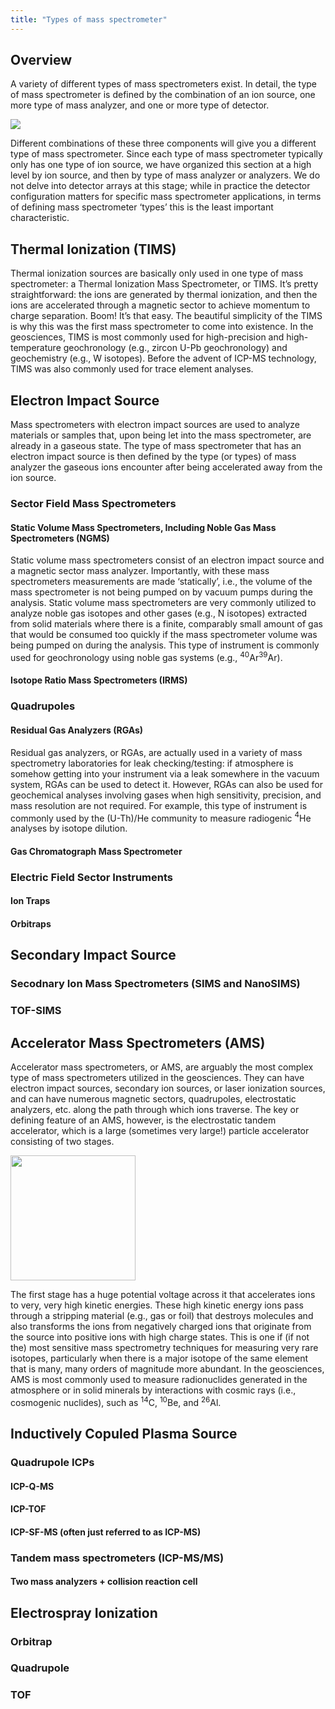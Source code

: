 ```yaml
---
title: "Types of mass spectrometer"
---
```


## Overview {#sec-types-overview}

A variety of different types of mass spectrometers exist. In detail, the type of mass spectrometer is defined by the combination of an ion source, one more type of mass analyzer, and one or more type of detector.

![](figs/ms_mixnmatch.jpg){fig-alt="Combinations of ion sources, mass analyzers, and detectors that can define a mass spectrometer."}

Different combinations of these three components will give you a different type of mass spectrometer. Since each type of mass spectrometer typically only has one type of ion source, we have organized this section at a high level by ion source, and then by type of mass analyzer or analyzers. We do not delve into detector arrays at this stage; while in practice the detector configuration matters for specific mass spectrometer applications, in terms of defining mass spectrometer 'types' this is the least important characteristic.

## Thermal Ionization (TIMS) {#sec-typesTIMS}

Thermal ionization sources are basically only used in one type of mass spectrometer: a Thermal Ionization Mass Spectrometer, or TIMS. It's pretty straightforward: the ions are generated by thermal ionization, and then the ions are accelerated through a magnetic sector to achieve momentum to charge separation. Boom! It's that easy. The beautiful simplicity of the TIMS is why this was the first mass spectrometer to come into existence. In the geosciences, TIMS is most commonly used for high-precision and high-temperature geochronology (e.g., zircon U-Pb geochronology) and geochemistry (e.g., W isotopes). Before the advent of ICP-MS technology, TIMS was also commonly used for trace element analyses.

## Electron Impact Source {#sec-types-electronimpact}

Mass spectrometers with electron impact sources are used to analyze materials or samples that, upon being let into the mass spectrometer, are already in a gaseous state. The type of mass spectrometer that has an electron impact source is then defined by the type (or types) of mass analyzer the gaseous ions encounter after being accelerated away from the ion source.

### Sector Field Mass Spectrometers

#### Static Volume Mass Spectrometers, Including Noble Gas Mass Spectrometers (NGMS) {#sec-types-static-NGMS}

Static volume mass spectrometers consist of an electron impact source and a magnetic sector mass analyzer. Importantly, with these mass spectrometers measurements are made 'statically', i.e., the volume of the mass spectrometer is not being pumped on by vacuum pumps during the analysis. Static volume mass spectrometers are very commonly utilized to analyze noble gas isotopes and other gases (e.g., N isotopes) extracted from solid materials where there is a finite, comparably small amount of gas that would be consumed too quickly if the mass spectrometer volume was being pumped on during the analysis. This type of instrument is commonly used for geochronology using noble gas systems (e.g., $^{40}$Ar$^{39}$Ar).

#### Isotope Ratio Mass Spectrometers (IRMS) {#sec-types-IRMS}

```{=html}
<!---
Someone who knows more about IRMS than me should write this yay!!
--->
```

### Quadrupoles

#### Residual Gas Analyzers (RGAs)

Residual gas analyzers, or RGAs, are actually used in a variety of mass spectrometry laboratories for leak checking/testing: if atmosphere is somehow getting into your instrument via a leak somewhere in the vacuum system, RGAs can be used to detect it. However, RGAs can also be used for geochemical analyses involving gases when high sensitivity, precision, and mass resolution are not required. For example, this type of instrument is commonly used by the (U-Th)/He community to measure radiogenic $^{4}$He analyses by isotope dilution.

#### Gas Chromatograph Mass Spectrometer

### Electric Field Sector Instruments

#### Ion Traps

#### Orbitraps

## Secondary Impact Source

### Secodnary Ion Mass Spectrometers (SIMS and NanoSIMS)

### TOF-SIMS

## Accelerator Mass Spectrometers (AMS)

Accelerator mass spectrometers, or AMS, are arguably the most complex type of mass spectrometers utilized in the geosciences. They can have electron impact sources, secondary ion sources, or laser ionization sources, and can have numerous magnetic sectors, quadrupoles, electrostatic analyzers, etc. along the path through which ions traverse. The key or defining feature of an AMS, however, is the electrostatic tandem accelerator, which is a large (sometimes very large!) particle accelerator consisting of two stages.

![](figs/accelerator.jpg){fig-alt="Marissa Tremblay inside the tandem accelerator at PRIME lab, the Purdue University AMS." width="200"}

The first stage has a huge potential voltage across it that accelerates ions to very, very high kinetic energies. These high kinetic energy ions pass through a stripping material (e.g., gas or foil) that destroys molecules and also transforms the ions from negatively charged ions that originate from the source into positive ions with high charge states. This is one if (if not the) most sensitive mass spectrometry techniques for measuring very rare isotopes, particularly when there is a major isotope of the same element that is many, many orders of magnitude more abundant. In the geosciences, AMS is most commonly used to measure radionuclides generated in the atmosphere or in solid minerals by interactions with cosmic rays (i.e., cosmogenic nuclides), such as $^{14}$C, $^{10}$Be, and $^{26}$Al.

## Inductively Copuled Plasma Source

### Quadrupole ICPs

#### ICP-Q-MS

#### ICP-TOF

#### ICP-SF-MS (often just referred to as ICP-MS)

### Tandem mass spectrometers (ICP-MS/MS)

#### Two mass analyzers + collision reaction cell

## Electrospray Ionization

### Orbitrap

### Quadrupole

### TOF
